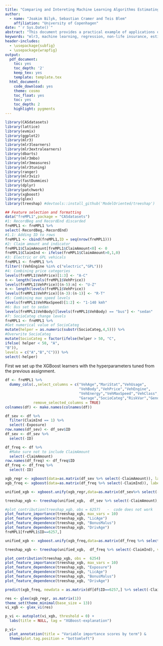 ```yaml
---
title: "Comparing and Intereting Machine Learning Algorithms Estimating Technical Prices"
author:
  - name: "Joakim Bilyk, Sebastian Cramer and Teis Blem"
    affiliation: "University of Copenhagen"
date: "`r Sys.Date()`"
abstract: "This document provides a practical example of applications of machine learning algorithms to car insurance data using the `mlr3` package. A popular model used in pricing of non-life insurance policies is the frequency-severity model, where the price is decomposed into the product of the probability of a claim arrises and the expected claim size given a claim occurs. This model is fitted using machine learning algorithms such as penalized linear regression and random forests. This paper argues that the ranger model gives a particular well fit to both the frequency and severity model."
keywords: "mlr3, machine learning, regression, non-life insurance, estimating technical price, XGBoost, Ranger, Bart, Elastic net regression, Generalized Additive Models"
header-includes:
  - \usepackage{subfig}
  - \usepackage{wrapfig}
output:
  pdf_document:
    toc: yes
    toc_depth: '2'
    keep_tex: yes
    template: template.tex
  html_document:
    code_download: yes
    theme: cosmo
    toc_float: yes
    toc: yes
    toc_depth: 2
    highlight: pygments
---
```

```r
library(CASdatasets)
library(lattice)
library(evmix)
library(ggplot2)
library(mlr3)
library(mlr3learners)
library(mlr3extralearners)
library(dbarts)
library(mlr3mbo)
library(mlr3measures)
library(mlr3tuning)
library(ranger)
library(mlr3viz)
library(fastDummies)
library(dplyr)
library(patchwork)
library(xgboost)
library(glex)
library(treeshap) #devtools::install_github('ModelOriented/treeshap')
```

```r
## Feature selection and formatting
data("freMPL1",package = "CASdatasets")
#1: RecordBeg and RecordEnd discarded
freMPL1 <- freMPL1 %>%
select(-RecordBeg,-RecordEnd)
#1.1: Adding ID to rows
freMPL1 <- cbind(freMPL1,ID = seq(nrow(freMPL1)))
#2: Claim amount and indicator
freMPL1$ClaimAmount[freMPL1$ClaimAmount<0] <- 0
freMPL1$ClaimInd <- ifelse(freMPL1$ClaimAmount>0,1,0)
#3: Electric or GPL vehicals
freMPL1 <- freMPL1 %>%
filter(!(VehEngine %in% c("electric","GPL")))
#4: Combining price categories
levels(freMPL1$VehPrice)[1:3] <- "A-C"
n <- length(levels(freMPL1$VehPrice))
levels(freMPL1$VehPrice)[(n-5):n] <- "U-Z"
n <- length(levels(freMPL1$VehPrice))
levels(freMPL1$VehPrice)[(n-3):(n-1)] <- "R-T"
#5: Combining max speed levels
levels(freMPL1$VehMaxSpeed)[1:2] <- "1-140 kmh"
#6: Bus set to sedan
levels(freMPL1$VehBody)[levels(freMPL1$VehBody) == "bus"] <- "sedan"
#7: SocioCateg change levels
freMPL1 <- freMPL1 %>%
#Get numerical value of SocioCateg
mutate(helper = as.numeric(substr(SocioCateg,4,5))) %>%
#Overwrite SocioCateg
mutate(SocioCateg = factor(ifelse(helper > 50, "C",
ifelse( helper < 50, "A",
"B")),
levels = c("A","B","C"))) %>%
select(-helper)
```

First we set up the XGBoost learners with the hyperparameters tuned from the previous assignment.

```r
df <- freMPL1 %>%
  dummy_cols(.,select_columns = c("VehAge","MariStat","VehUsage",
                                  "VehBody","VehPrice","VehEngine",
                                  "VehEnergy","VehMaxSpeed","VehClass",
                                  "Garage","SocioCateg","RiskVar","Gender"),
             remove_selected_columns = TRUE)
colnames(df) <- make.names(colnames(df))

df_sev <- df %>% 
  filter(ClaimInd == 1) %>%
  select(-Exposure)
row.names(df_sev) <- df_sev$ID
df_sev <- df_sev %>%
  select(-ID)

df_freq <- df %>%
  #Make sure not to include ClaimAmount
  select(-ClaimAmount)
row.names(df_freq) <- df_freq$ID
df_freq <- df_freq %>%
  select(-ID)

xgb_regr <- xgboost(data=as.matrix(df_sev %>% select(-ClaimAmount)), label=as.numeric(df_sev[,"ClaimAmount"]), eta = 0.246407, nrounds = 4000, max_depth = 3)
xgb_freq <- xgboost(data=as.matrix(df_freq %>% select(-ClaimInd)), label=as.numeric(df_freq[,"ClaimInd"]), eta = 0.196547, nrounds = 4000, max_depth = 3, objective="count:poisson")
```




```r
unified_xgb <- xgboost.unify(xgb_regr,data=as.matrix(df_sev%>% select(-ClaimAmount)))

treeshap_xgb <- treeshap(unified_xgb,  df_sev %>% select(-ClaimAmount), verbose = 0)

#plot_contribution(treeshap_xgb, obs = 6257)   -  code does not work
plot_feature_importance(treeshap_xgb, max_vars = 10) 
plot_feature_dependence(treeshap_xgb, "LicAge")
plot_feature_dependence(treeshap_xgb, "BonusMalus")
plot_feature_dependence(treeshap_xgb, "DrivAge")
freMPL1[freMPL1$ID==6257,]
```



```r
unified_xgb <- xgboost.unify(xgb_freq,data=as.matrix(df_freq %>% select(-ClaimInd)))

treeshap_xgb <- treeshap(unified_xgb,  df_freq %>% select(-ClaimInd), verbose = 0)

plot_contribution(treeshap_xgb, obs =  6254)
plot_feature_importance(treeshap_xgb, max_vars = 10) 
plot_feature_dependence(treeshap_xgb, "Exposure")
plot_feature_dependence(treeshap_xgb, "LicAge")
plot_feature_dependence(treeshap_xgb, "BonusMalus")
plot_feature_dependence(treeshap_xgb, "DrivAge")

predict(xgb_freq, newdata = as.matrix(df[df$ID==6257,] %>% select(-ClaimInd, -ID, -ClaimAmount)))

```

```r
res <- glex(xgb_regr, as.matrix(1))
theme_set(theme_minimal(base_size = 13))
vi_xgb <- glex_vi(res)

p_vi <- autoplot(vi_xgb, threshold = 0) + 
  labs(title = NULL, tag = "XGBoost-explanation")

p_vi+
  plot_annotation(title = "Variable importance scores by term") & 
  theme(plot.tag.position = "bottomleft")
```



